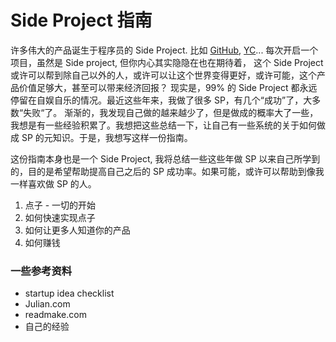 # Side Project 指南

许多伟大的产品诞生于程序员的 Side Project. 比如 [GitHub](), [YC]()... 每次开启一个项目，虽然是 Side project, 但你内心其实隐隐在也在期待着，
这个 Side Project 或许可以帮到除自己以外的人，或许可以让这个世界变得更好，或许可能，这个产品价值足够大，甚至可以带来经济回报？
现实是，99% 的 Side Project 都永远停留在自娱自乐的情况。最近这些年来，我做了很多 SP，有几个“成功”了，大多数“失败“了。
渐渐的，我发现自己做的越来越少了，但是做成的概率大了一些，我想是有一些经验积累了。我想把这些总结一下，让自己有一些系统的关于如何做成 SP 的元知识。于是，我想写这样一份指南。

这份指南本身也是一个 Side Project, 我将总结一些这些年做 SP 以来自己所学到的，目的是希望帮助提高自己之后的 SP 成功率。如果可能，或许可以帮助到像我一样喜欢做 SP 的人。


1. 点子 - 一切的开始
2. 如何快速实现点子
3. 如何让更多人知道你的产品
4. 如何赚钱

### 一些参考资料

- startup idea checklist
- Julian.com
- readmake.com
- 自己的经验